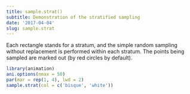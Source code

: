 ```yaml
---
title: sample.strat()
subtitle: Demonstration of the stratified sampling
date: '2017-04-04'
slug: sample.strat
---
```


Each rectangle stands for a stratum, and the simple random sampling without
replacement is performed within each stratum. The points being sampled are
marked out (by red circles by default).
 
```r
library(animation)
ani.options(nmax = 50)
par(mar = rep(1, 4), lwd = 2)
sample.strat(col = c('bisque', 'white'))
```
